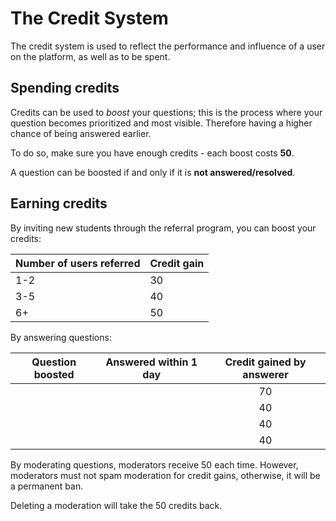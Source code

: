 
# The Credit System

The credit <Coin className="inline-block -mt-1 mr-1" width={18} height={18} /> system is used to reflect the performance and influence of a user on the platform, as well as to be spent.

## Spending credits

Credits can be used to _boost_ your questions; this is the process where your question becomes prioritized and most visible. Therefore having a higher chance of being answered earlier.

To do so, make sure you have enough credits - each boost costs **<Coin className="inline-block -mt-1" width={18} height={18} /> 50**.

A question can be boosted if and only if it is **not answered/resolved**.

## Earning credits

By inviting new students through the referral program, you can boost your credits:

| Number of users referred | Credit gain                                                                      |
| ------------------------ | -------------------------------------------------------------------------------- |
| 1-2                      | <div className="flex items-center gap-2"><Coin width={20} height={20} />30</div> |
| 3-5                      | <div className="flex items-center gap-2"><Coin width={20} height={20} />40</div> |
| 6+                       | <div className="flex items-center gap-2"><Coin width={20} height={20} />50</div> |

By answering questions:

|                Question boosted                |             Answered within 1 day              |                                    Credit gained by answerer                                    |
| :--------------------------------------------: | :--------------------------------------------: | :---------------------------------------------------------------------------------------------: |
| <Accepted className="mx-auto" hasBg={false} /> | <Accepted className="mx-auto" hasBg={false} /> | <div className="flex items-center gap-2 justify-center"><Coin width={20} height={20} />70</div> |
| <Accepted className="mx-auto" hasBg={false} /> |  <Cross className="mx-auto" hasBg={false} />   | <div className="flex items-center gap-2 justify-center"><Coin width={20} height={20} />40</div> |
|  <Cross className="mx-auto" hasBg={false} />   | <Accepted className="mx-auto" hasBg={false} /> | <div className="flex items-center gap-2 justify-center"><Coin width={20} height={20} />40</div> |
|  <Cross className="mx-auto" hasBg={false} />   |  <Cross className="mx-auto" hasBg={false} />   | <div className="flex items-center gap-2 justify-center"><Coin width={20} height={20} />40</div> |

By moderating questions, moderators receive <Coin className="inline-block -mt-1" width={18} height={18} /> 50 each time. However, moderators must not spam moderation for credit gains, otherwise, it will be a permanent ban.

Deleting a moderation will take the 50 credits back.
